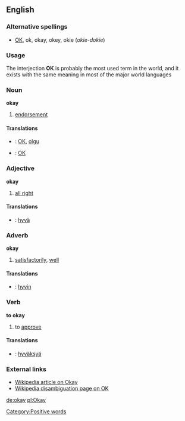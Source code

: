 ==English==

===Alternative spellings===
*[[OK]], ok, okay, okey, okie (''okie-dokie'')

===Usage===
The interjection '''OK''' is probably the most used term in the world, and it exists with the same meaning in most of the major world languages

===Noun===
'''okay'''
#[[endorsement]]

====Translations====
*{{et}}: [[OK]], [[olgu]]
*{{fi}}: [[OK]]

===Adjective===
'''okay'''
#[[all right]]

====Translations====
*{{fi}}: [[hyvä]]

===Adverb===
'''okay'''
#[[satisfactorily]], [[well]]

====Translations====
*{{fi}}: [[hyvin]]

===Verb===
'''to okay'''
#to [[approve]]

====Translations====
*{{fi}}: [[hyväksyä]]

===External links===
*[[:w:Okay|Wikipedia article on Okay]]
*[[w:OK|Wikipedia disambiguation page on OK]]

[[de:okay]]
[[pl:Okay]]

[[Category:Positive words]]